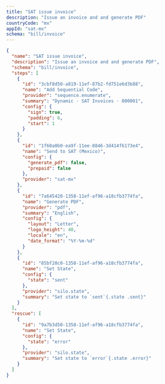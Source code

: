 ```yaml
---
title: "SAT issue invoice"
description: "Issue an invoice and and generate PDF"
countryCode: "mx"
appId: "sat-mx"
schema: "bill/invoice"
---
```


```json
{
  "name": "SAT issue invoice",
  "description": "Issue an invoice and and generate PDF",
  "schema": "bill/invoice",
  "steps": [
    {
      "id": "3cbf8d50-a819-11ef-87b2-fd751e6d3b88",
      "name": "Add Sequential Code",
      "provider": "sequence.enumerate",
      "summary": "Dynamic · SAT Invoices · 000001",
      "config": {
        "sign": true,
        "padding": 6,
        "start": 1
      }
    },
    {
      "id": "1f60a0b0-ea9f-11ee-8846-3d414f6173e4",
      "name": "Send to SAT (Mexico)",
      "config": {
        "generate_pdf": false,
        "prepaid": false
      },
      "provider": "sat-mx"
    },
    {
      "id": "7a645420-1358-11ef-af96-a18cfb3774fa",
      "name": "Generate PDF",
      "provider": "pdf",
      "summary": "English",
      "config": {
        "layout": "Letter",
        "logo_height": 40,
        "locale": "en",
        "date_format": "%Y-%m-%d"
      }
    },
    {
      "id": "85bf20c0-1358-11ef-af96-a18cfb3774fa",
      "name": "Set State",
      "config": {
        "state": "sent"
      },
      "provider": "silo.state",
      "summary": "Set state to `sent`{.state .sent}"
    }
  ],
  "rescue": [
    {
      "id": "9a7b3d50-1358-11ef-af96-a18cfb3774fa",
      "name": "Set State",
      "config": {
        "state": "error"
      },
      "provider": "silo.state",
      "summary": "Set state to `error`{.state .error}"
    }
  ]
}
```